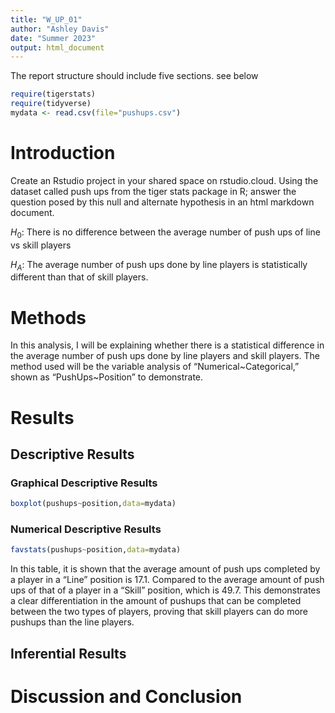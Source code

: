 ```yaml
---
title: "W_UP_01"
author: "Ashley Davis"
date: "Summer 2023"
output: html_document
---
```




The report structure should include five sections.  see below



```r
require(tigerstats)
require(tidyverse)
mydata <- read.csv(file="pushups.csv")
```

# Introduction

<!--In this section you explain what you are trying to show. Where did the data come from? What is the research or other question you are trying to answer?!-->

Create an Rstudio project in your shared space on rstudio.cloud.  Using the dataset called push ups from the tiger stats package in R; answer the question posed by this null and alternate hypothesis in an html markdown document.

$H_0$: There is no difference between the average number of push ups of line vs skill players

$H_A$: The average number of push ups done by line players is statistically different than that of skill players.

# Methods

<!--Decide on your methods: use "variable analysis" or other appropriate descriptors. Make sure to choose at least one graphical method and at least one numerical method.!-->

In this analysis, I will be explaining whether there is a statistical difference in the average number of push ups done by line players and skill players. The method used will be the variable analysis of "Numerical~Categorical," shown as "PushUps~Position" to demonstrate.

# Results

<!--Divide this section into two sub-sections: One for your descriptive results and one for your inferential results.!-->

## Descriptive Results

### Graphical Descriptive Results

<!--Graphical results here. Make sure to show your code. Provide appropriate labels for axes, giving units if possible, and provide a good title for the graph, too. Use the graphical results to describe the patterns if any that exist in the data as focused toward the research question!-->

```r
boxplot(pushups~position,data=mydata)
```

### Numerical Descriptive Results

<!--Numerical results go here. Use the numerical results to describe the patterns if any that exist in the data as focused toward the research question!-->

```r
favstats(pushups~position,data=mydata)
```

In this table, it is shown that the average amount of push ups completed by a player in a "Line" position is 17.1. Compared to the average amount of push ups of that of a player in a "Skill" position, which is 49.7. This demonstrates a clear differentiation in the amount of pushups that can be completed between the two types of players, proving that skill players can do more pushups than the line players.

## Inferential Results

<!--State hypothesis clearly. Make sure your discussion of the inferential test covers all the aspects that the test output produces, such as test statistic, p-value etc. Make a decision about the null hypothesis, explain the assumptions on which the selected test/procedure was based, and why the chosen procedure satisies the assumptions and is appropriate to answer the research question!-->


# Discussion and Conclusion

<!--Discussion and conclusion here. If you found a relationship be sure to consider whether the relationship occurs because one of the variables causes the other, or whether they perhaps are related for some other reason. Watch the chapter 6 videos from the George Town videos collection.!-->


